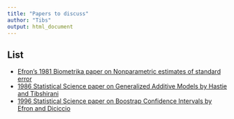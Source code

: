 ```yaml
---
title: "Papers to discuss"
author: "Tibs"
output: html_document
---
```


## List

 - [Efron's 1981 Biometrika paper on Nonparametric estimates of standard error](docs/E1981/index.html)
 - [1986 Statistical Science paper on Generalized Additive Models by Hastie and Tibshirani](docs/HT1986/index.html)
 - [1996 Statistical Science paper on Boostrap Confidence Intervals by Efron and Diciccio](docs/ED1996/index.html)
